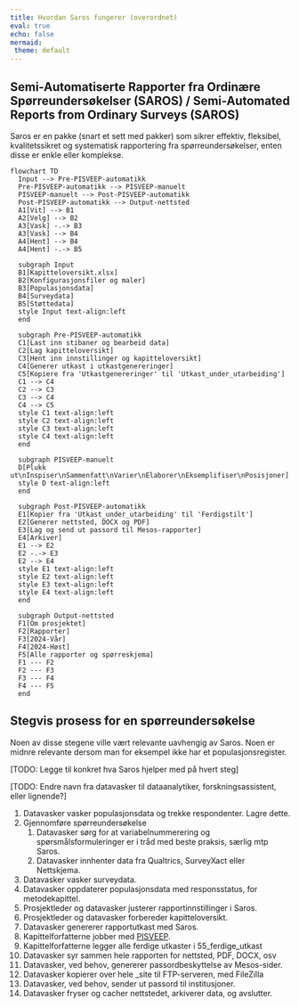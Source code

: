 ```yaml
---
title: Hvordan Saros fungerer (overordnet)
eval: true
echo: false
mermaid: 
 theme: default
---
```


## Semi-Automatiserte Rapporter fra Ordinære Spørreundersøkelser (SAROS) / Semi-Automated Reports from Ordinary Surveys (SAROS)

Saros er en pakke (snart et sett med pakker) som sikrer effektiv, fleksibel, kvalitetssikret og systematisk rapportering fra spørreundersøkelser, enten disse er enkle eller komplekse.

```mermaid
flowchart TD
  Input --> Pre-PISVEEP-automatikk
  Pre-PISVEEP-automatikk --> PISVEEP-manuelt
  PISVEEP-manuelt --> Post-PISVEEP-automatikk
  Post-PISVEEP-automatikk --> Output-nettsted
  A1[Vit] --> B1
  A2[Velg] --> B2
  A3[Vask] -.-> B3
  A3[Vask] --> B4
  A4[Hent] --> B4
  A4[Hent] -.-> B5
  
  subgraph Input
  B1[Kapitteloversikt.xlsx]
  B2[Konfigurasjonsfiler og maler]
  B3[Populasjonsdata]
  B4[Surveydata]
  B5[Støttedata]
  style Input text-align:left
  end
  
  subgraph Pre-PISVEEP-automatikk
  C1[Last inn stibaner og bearbeid data]
  C2[Lag kapitteloversikt]
  C3[Hent inn innstillinger og kapitteloversikt]
  C4[Generer utkast i utkastgenereringer]
  C5[Kopiere fra 'Utkastgenereringer' til 'Utkast_under_utarbeiding']
  C1 --> C4
  C2 --> C3
  C3 --> C4
  C4 --> C5
  style C1 text-align:left
  style C2 text-align:left
  style C3 text-align:left
  style C4 text-align:left
  end
  
  subgraph PISVEEP-manuelt
  D[Plukk ut\nInspiser\nSammenfatt\nVarier\nElaborer\nEksemplifiser\nPosisjoner]
  style D text-align:left
  end
  
  subgraph Post-PISVEEP-automatikk
  E1[Kopier fra 'Utkast_under_utarbeiding' til 'Ferdigstilt']
  E2[Generer nettsted, DOCX og PDF]
  E3[Lag og send ut passord til Mesos-rapporter]
  E4[Arkiver]
  E1 --> E2
  E2 -.-> E3
  E2 --> E4
  style E1 text-align:left
  style E2 text-align:left
  style E3 text-align:left
  style E4 text-align:left
  end
  
  subgraph Output-nettsted
  F1[Om prosjektet]
  F2[Rapporter]
  F3[2024-Vår]
  F4[2024-Høst]
  F5[Alle rapporter og spørreskjema]
  F1 --- F2
  F2 --- F3
  F3 --- F4
  F4 --- F5
  end
```

## Stegvis prosess for en spørreundersøkelse

Noen av disse stegene ville vært relevante uavhengig av Saros. Noen er midnre relevante dersom man for eksempel ikke har et populasjonsregister.

\[TODO: Legge til konkret hva Saros hjelper med på hvert steg\]

\[TODO: Endre navn fra datavasker til dataanalytiker, forskningsassistent, eller lignende?\]

1.  Datavasker vasker populasjonsdata og trekke respondenter. Lagre dette.
2.  Gjennomføre spørreundersøkelse
    1.  Datavasker sørg for at variabelnummerering og spørsmålsformuleringer er i tråd med beste praksis, særlig mtp Saros.
    2.  Datavasker innhenter data fra Qualtrics, SurveyXact eller Nettskjema.
3.  Datavasker vasker surveydata.
4.  Datavasker oppdaterer populasjonsdata med responsstatus, for metodekapittel.
5.  Prosjektleder og datavasker justerer rapportinnstillinger i Saros.
6.  Prosjektleder og datavasker forbereder kapitteloversikt.
7.  Datavasker genererer rapportutkast med Saros.
8.  Kapittelforfatterne jobber med [PISVEEP](../For_kapittelforfattere/03_PISVEEP.qmd).
9.  Kapittelforfatterne legger alle ferdige utkaster i 55_ferdige_utkast
10. Datavasker syr sammen hele rapporten for nettsted, PDF, DOCX, osv
11. Datavasker, ved behov, genererer passordbeskyttelse av Mesos-sider.
12. Datavasker kopierer over hele \_site til FTP-serveren, med FileZilla
13. Datavasker, ved behov, sender ut passord til institusjoner.
14. Datavasker fryser og cacher nettstedet, arkiverer data, og avslutter.
